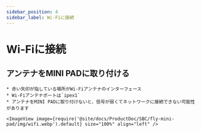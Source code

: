 ```yaml
---
sidebar_position: 4
sidebar_label: Wi-Fiに接続
---
```




# Wi-Fiに接続

## アンテナをMINI PADに取り付ける

    * 赤い矢印が指している場所がWi-Fiアンテナのインターフェース
    * Wi-Fiアンテナポートは`ipex1`
    * アンテナをMINI PADに取り付けないと、信号が弱くてネットワークに接続できない可能性があります

    <ImageView image={require('@site/docs/ProductDoc/SBC/fly-mini-pad/img/wifi.webp').default} size="100%" align="left" />  

<WIFI />